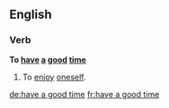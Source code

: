 ==English==

===Verb===
'''To [[have]] [[a]] [[good]] [[time]]'''

# {{idiom}} To [[enjoy]] [[oneself]].

[[de:have a good time]]
[[fr:have a good time]]